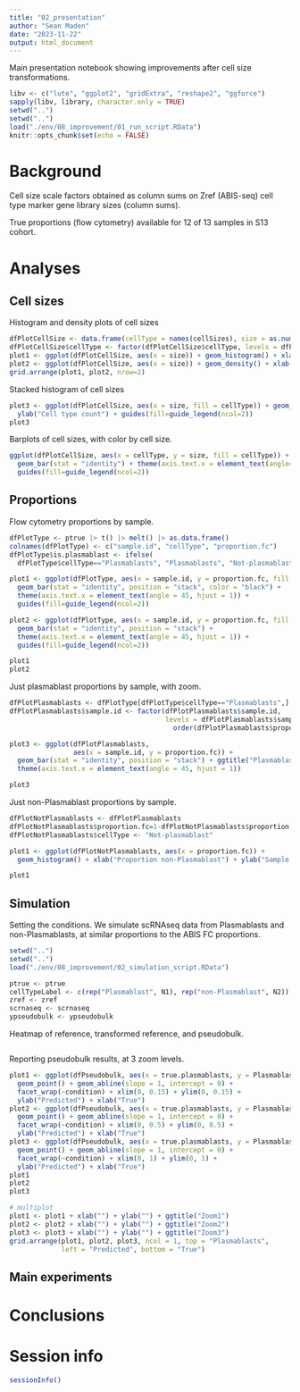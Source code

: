 ```yaml
---
title: "02_presentation"
author: "Sean Maden"
date: "2023-11-22"
output: html_document
---
```


Main presentation notebook showing improvements after cell size transformations.

```r
libv <- c("lute", "ggplot2", "gridExtra", "reshape2", "ggforce")
sapply(libv, library, character.only = TRUE)
setwd("..")
setwd("..")
load("./env/08_improvement/01_run_script.RData")
knitr::opts_chunk$set(echo = FALSE)
```

# Background

Cell size scale factors obtained as column sums on Zref (ABIS-seq) cell type marker gene library sizes (column sums).

True proportions (flow cytometry) available for 12 of 13 samples in S13 cohort.

# Analyses

## Cell sizes

Histogram and density plots of cell sizes

```r
dfPlotCellSize <- data.frame(cellType = names(cellSizes), size = as.numeric(cellSizes))
dfPlotCellSize$cellType <- factor(dfPlotCellSize$cellType, levels = dfPlotCellSize$cellType[order(dfPlotCellSize$size)])
plot1 <- ggplot(dfPlotCellSize, aes(x = size)) + geom_histogram() + xlab("Cell size") + ylab("Cell type count")
plot2 <- ggplot(dfPlotCellSize, aes(x = size)) + geom_density() + xlab("Cell size") + ylab("Cell amount density")
grid.arrange(plot1, plot2, nrow=2)
```

Stacked histogram of cell sizes

```r
plot3 <- ggplot(dfPlotCellSize, aes(x = size, fill = cellType)) + geom_histogram() + xlab("Cell size") + 
  ylab("Cell type count") + guides(fill=guide_legend(ncol=2))
plot3
```

Barplots of cell sizes, with color by cell size.

```r
ggplot(dfPlotCellSize, aes(x = cellType, y = size, fill = cellType)) + 
  geom_bar(stat = "identity") + theme(axis.text.x = element_text(angle=45,hjust=1)) + 
  guides(fill=guide_legend(ncol=2))
```

## Proportions

Flow cytometry proportions by sample.

```r
dfPlotType <- ptrue |> t() |> melt() |> as.data.frame()
colnames(dfPlotType) <- c("sample.id", "cellType", "proportion.fc")
dfPlotType$is.plasmablast <- ifelse(
  dfPlotType$cellType=="Plasmablasts", "Plasmablasts", "Not-plasmablasts")

plot1 <- ggplot(dfPlotType, aes(x = sample.id, y = proportion.fc, fill = cellType)) + 
  geom_bar(stat = "identity", position = "stack", color = "black") +
  theme(axis.text.x = element_text(angle = 45, hjust = 1)) +
  guides(fill=guide_legend(ncol=2))

plot2 <- ggplot(dfPlotType, aes(x = sample.id, y = proportion.fc, fill = is.plasmablast)) + 
  geom_bar(stat = "identity", position = "stack") +
  theme(axis.text.x = element_text(angle = 45, hjust = 1)) +
  guides(fill=guide_legend(ncol=2))

plot1
plot2
```

Just plasmablast proportions by sample, with zoom.

```r
dfPlotPlasmablasts <- dfPlotType[dfPlotType$cellType=="Plasmablasts",]
dfPlotPlasmablasts$sample.id <- factor(dfPlotPlasmablasts$sample.id,
                                       levels = dfPlotPlasmablasts$sample.id[
                                         order(dfPlotPlasmablasts$proportion.fc)])

plot3 <- ggplot(dfPlotPlasmablasts, 
                aes(x = sample.id, y = proportion.fc)) + 
  geom_bar(stat = "identity", position = "stack") + ggtitle("Plasmablasts") +
  theme(axis.text.x = element_text(angle = 45, hjust = 1))

plot3
```

Just non-Plasmablast proportions by sample.

```r
dfPlotNotPlasmablasts <- dfPlotPlasmablasts
dfPlotNotPlasmablasts$proportion.fc=1-dfPlotNotPlasmablasts$proportion.fc
dfPlotNotPlasmablasts$cellType <- "Not-plasmablast"

plot1 <- ggplot(dfPlotNotPlasmablasts, aes(x = proportion.fc)) + 
  geom_histogram() + xlab("Proportion non-Plasmablast") + ylab("Sample count")

plot1
```

## Simulation

Setting the conditions. We simulate scRNAseq data from Plasmablasts and 
non-Plasmablasts, at similar proportions to the ABIS FC proportions.

```r
setwd("..")
setwd("..")
load("./env/08_improvement/02_simulation_script.RData")
```

```r
ptrue <- ptrue
cellTypeLabel <- c(rep("Plasmablast", N1), rep("non-Plasmablast", N2))
zref <- zref
scrnaseq <- scrnaseq
ypseudobulk <- ypseudobulk
```

Heatmap of reference, transformed reference, and pseudobulk.

```r
```

Reporting pseudobulk results, at 3 zoom levels.

```r
plot1 <- ggplot(dfPseudobulk, aes(x = true.plasmablasts, y = Plasmablasts)) + 
  geom_point() + geom_abline(slope = 1, intercept = 0) +
  facet_wrap(~condition) + xlim(0, 0.15) + ylim(0, 0.15) +
  ylab("Predicted") + xlab("True")
plot2 <- ggplot(dfPseudobulk, aes(x = true.plasmablasts, y = Plasmablasts)) + 
  geom_point() + geom_abline(slope = 1, intercept = 0) +
  facet_wrap(~condition) + xlim(0, 0.5) + ylim(0, 0.5) +
  ylab("Predicted") + xlab("True")
plot3 <- ggplot(dfPseudobulk, aes(x = true.plasmablasts, y = Plasmablasts)) + 
  geom_point() + geom_abline(slope = 1, intercept = 0) +
  facet_wrap(~condition) + xlim(0, 1) + ylim(0, 1) +
  ylab("Predicted") + xlab("True")
plot1
plot2
plot3

# multiplot
plot1 <- plot1 + xlab("") + ylab("") + ggtitle("Zoom1")
plot2 <- plot2 + xlab("") + ylab("") + ggtitle("Zoom2")
plot3 <- plot3 + xlab("") + ylab("") + ggtitle("Zoom3")
grid.arrange(plot1, plot2, plot3, ncol = 1, top = "Plasmablasts", 
             left = "Predicted", bottom = "True")
```

## Main experiments

# Conclusions

# Session info

```r
sessionInfo()
```
